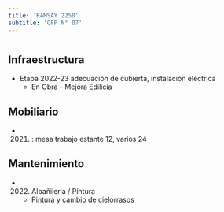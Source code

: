 ```yaml
---
title: 'RAMSAY 2250'
subtitle: 'CFP N° 07'
---
```


#
## Infraestructura

* Etapa 2022-23 adecuación de cubierta, instalación eléctrica 
    + En Obra - Mejora Edilicia 


## Mobiliario

*  (2021) : mesa trabajo estante 12, varios 24 





## Mantenimiento

*  (2022) Albañileria / Pintura 
    + Pintura y cambio de cielorrasos







